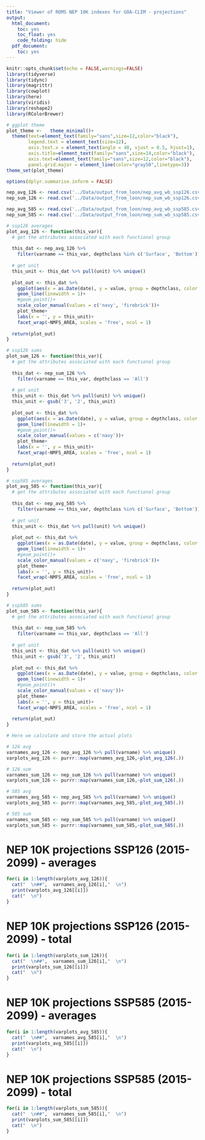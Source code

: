 ```yaml
---
title: "Viewer of ROMS NEP 10K indexes for GOA-CLIM - projections"
output:
  html_document:
    toc: yes
    toc_float: yes
    code_folding: hide
  pdf_document:
    toc: yes
---
```


```r
knitr::opts_chunk$set(echo = FALSE,warnings=FALSE)
library(tidyverse)
library(tidync)
library(magrittr)
library(cowplot)
library(here)
library(viridis)
library(reshape2)
library(RColorBrewer)

# ggplot theme
plot_theme <-   theme_minimal()+
  theme(text=element_text(family="sans",size=12,color="black"),
        legend.text = element_text(size=12),
        axis.text.x = element_text(angle = 40, vjust = 0.5, hjust=1),
        axis.title=element_text(family="sans",size=14,color="black"),
        axis.text=element_text(family="sans",size=12,color="black"),
        panel.grid.major = element_line(color="gray50",linetype=3))
theme_set(plot_theme)

options(dplyr.summarise.inform = FALSE)
```

```r
nep_avg_126 <- read.csv('../Data/output_from_loon/nep_avg_wb_ssp126.csv')
nep_sum_126 <- read.csv('../Data/output_from_loon/nep_sum_wb_ssp126.csv')

nep_avg_585 <- read.csv('../Data/output_from_loon/nep_avg_wb_ssp585.csv')
nep_sum_585 <- read.csv('../Data/output_from_loon/nep_sum_wb_ssp585.csv')
```

```r
# ssp126 averages 
plot_avg_126 <- function(this_var){
  # get the attributes associated with each functional group
  
  this_dat <- nep_avg_126 %>%
    filter(varname == this_var, depthclass %in% c('Surface', 'Bottom')) 
  
  # get unit
  this_unit <- this_dat %>% pull(unit) %>% unique()
  
  plot_out <- this_dat %>%
    ggplot(aes(x = as.Date(date), y = value, group = depthclass, color = depthclass))+
    geom_line(linewidth = 1)+
    #geom_point()+
    scale_color_manual(values = c('navy', 'firebrick'))+
    plot_theme+
    labs(x = '', y = this_unit)+
    facet_wrap(~NMFS_AREA, scales = 'free', ncol = 1)
  
  return(plot_out)
}

# ssp126 sums 
plot_sum_126 <- function(this_var){
  # get the attributes associated with each functional group
  
  this_dat <- nep_sum_126 %>%
    filter(varname == this_var, depthclass == 'All') 
  
  # get unit
  this_unit <- this_dat %>% pull(unit) %>% unique()
  this_unit <- gsub('3', '2', this_unit)
  
  plot_out <- this_dat %>%
    ggplot(aes(x = as.Date(date), y = value, group = depthclass, color = depthclass))+
    geom_line(linewidth = 1)+
    #geom_point()+
    scale_color_manual(values = c('navy'))+
    plot_theme+
    labs(x = '', y = this_unit)+
    facet_wrap(~NMFS_AREA, scales = 'free', ncol = 1)
  
  return(plot_out)
}

# ssp585 averages 
plot_avg_585 <- function(this_var){
  # get the attributes associated with each functional group
  
  this_dat <- nep_avg_585 %>%
    filter(varname == this_var, depthclass %in% c('Surface', 'Bottom')) 
  
  # get unit
  this_unit <- this_dat %>% pull(unit) %>% unique()
  
  plot_out <- this_dat %>%
    ggplot(aes(x = as.Date(date), y = value, group = depthclass, color = depthclass))+
    geom_line(linewidth = 1)+
    #geom_point()+
    scale_color_manual(values = c('navy', 'firebrick'))+
    plot_theme+
    labs(x = '', y = this_unit)+
    facet_wrap(~NMFS_AREA, scales = 'free', ncol = 1)
  
  return(plot_out)
}

# ssp585 sums 
plot_sum_585 <- function(this_var){
  # get the attributes associated with each functional group
  
  this_dat <- nep_sum_585 %>%
    filter(varname == this_var, depthclass == 'All') 
  
  # get unit
  this_unit <- this_dat %>% pull(unit) %>% unique()
  this_unit <- gsub('3', '2', this_unit)
  
  plot_out <- this_dat %>%
    ggplot(aes(x = as.Date(date), y = value, group = depthclass, color = depthclass))+
    geom_line(linewidth = 1)+
    #geom_point()+
    scale_color_manual(values = c('navy'))+
    plot_theme+
    labs(x = '', y = this_unit)+
    facet_wrap(~NMFS_AREA, scales = 'free', ncol = 1)
  
  return(plot_out)
}
```

```r
# Here we calculate and store the actual plots

# 126 avg
varnames_avg_126 <- nep_avg_126 %>% pull(varname) %>% unique()
varplots_avg_126 <- purrr::map(varnames_avg_126,~plot_avg_126(.))

# 126 sum
varnames_sum_126 <- nep_sum_126 %>% pull(varname) %>% unique()
varplots_sum_126 <- purrr::map(varnames_sum_126,~plot_sum_126(.))

# 585 avg
varnames_avg_585 <- nep_avg_585 %>% pull(varname) %>% unique()
varplots_avg_585 <- purrr::map(varnames_avg_585,~plot_avg_585(.))

# 585 sum
varnames_sum_585 <- nep_sum_585 %>% pull(varname) %>% unique()
varplots_sum_585 <- purrr::map(varnames_sum_585,~plot_sum_585(.))
```

# NEP 10K projections SSP126 (2015-2099) - averages {.tabset .tabset-pills}

```r
for(i in 1:length(varplots_avg_126)){
  cat("  \n##",  varnames_avg_126[i],"  \n")
  print(varplots_avg_126[[i]]) 
  cat("  \n")
}
```

# NEP 10K projections SSP126 (2015-2099) - total {.tabset .tabset-pills}

```r
for(i in 1:length(varplots_sum_126)){
  cat("  \n##",  varnames_sum_126[i],"  \n")
  print(varplots_sum_126[[i]]) 
  cat("  \n")
}
```

# NEP 10K projections SSP585 (2015-2099) - averages {.tabset .tabset-pills}

```r
for(i in 1:length(varplots_avg_585)){
  cat("  \n##",  varnames_avg_585[i],"  \n")
  print(varplots_avg_585[[i]]) 
  cat("  \n")
}
```

# NEP 10K projections SSP585 (2015-2099) - total {.tabset .tabset-pills}

```r
for(i in 1:length(varplots_sum_585)){
  cat("  \n##",  varnames_sum_585[i],"  \n")
  print(varplots_sum_585[[i]]) 
  cat("  \n")
}
```
